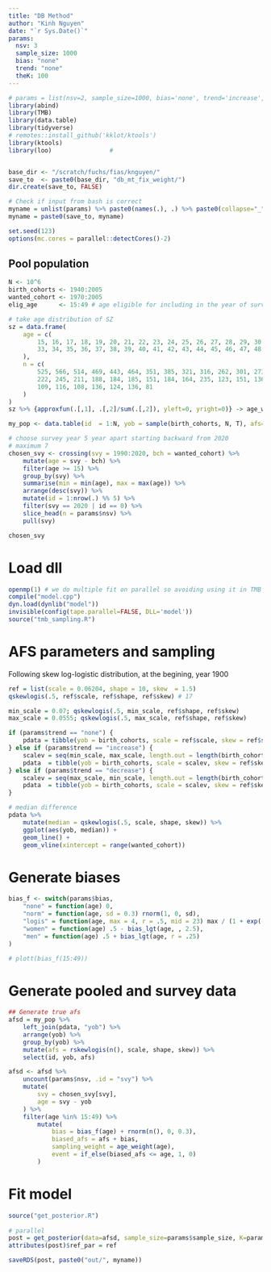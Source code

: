 ```yaml
---
title: "DB Method"
author: "Kinh Nguyen"
date: "`r Sys.Date()`"
params:
  nsv: 3
  sample_size: 1000
  bias: "none"
  trend: "none"
  theK: 100
---
```


```r
# params = list(nsv=2, sample_size=1000, bias='none', trend='increase', theK=100)
library(abind)
library(TMB)
library(data.table)
library(tidyverse)
# remotes::install_github('kklot/ktools')
library(ktools)
library(loo)                # 


base_dir <- "/scratch/fuchs/fias/knguyen/"
save_to  <- paste0(base_dir, "db_mt_fix_weight/")
dir.create(save_to, FALSE)

# Check if input from bash is correct
myname = unlist(params) %>% paste0(names(.), .) %>% paste0(collapse="_") %>% paste0(".rds")
myname = paste0(save_to, myname)

set.seed(123)
options(mc.cores = parallel::detectCores()-2)
```

## Pool population

```r
N <- 10^6
birth_cohorts <- 1940:2005
wanted_cohort <- 1970:2005
elig_age      <- 15:49 # age eligible for including in the year of surveys

# take age distribution of SZ
sz = data.frame(
    age = c(
        15, 16, 17, 18, 19, 20, 21, 22, 23, 24, 25, 26, 27, 28, 29, 30, 31, 32,
        33, 34, 35, 36, 37, 38, 39, 40, 41, 42, 43, 44, 45, 46, 47, 48, 49
    ),
    n = c(
        525, 566, 514, 469, 443, 464, 351, 385, 321, 316, 262, 301, 273, 241,
        222, 245, 211, 188, 184, 185, 151, 184, 164, 235, 123, 151, 136, 144,
        109, 116, 108, 136, 124, 136, 81
    )
)
sz %>% {approxfun(.[,1], .[,2]/sum(.[,2]), yleft=0, yright=0)} -> age_weight

my_pop <- data.table(id  = 1:N, yob = sample(birth_cohorts, N, T), afs=0)

# choose survey year 5 year apart starting backward from 2020
# maximum 7
chosen_svy <- crossing(svy = 1990:2020, bch = wanted_cohort) %>%
    mutate(age = svy - bch) %>%
    filter(age >= 15) %>%
    group_by(svy) %>%
    summarise(min = min(age), max = max(age)) %>%
    arrange(desc(svy)) %>%
    mutate(id = 1:nrow(.) %% 5) %>%
    filter(svy == 2020 | id == 0) %>%
    slice_head(n = params$nsv) %>%
    pull(svy)

chosen_svy
```

# Load dll

```r
openmp(1) # we do multiple fit on parallel so avoiding using it in TMB
compile("model.cpp")
dyn.load(dynlib("model"))
invisible(config(tape.parallel=FALSE, DLL='model'))
source("tmb_sampling.R")
```

# AFS parameters and sampling

Following skew log-logistic distribution, at the begining, year 1900

```r
ref = list(scale = 0.06204, shape = 10, skew  = 1.5)
qskewlogis(.5, ref$scale, ref$shape, ref$skew) # 17

min_scale = 0.07; qskewlogis(.5, min_scale, ref$shape, ref$skew) 
max_scale = 0.0555; qskewlogis(.5, max_scale, ref$shape, ref$skew) 

if (params$trend == "none") {
	pdata = tibble(yob = birth_cohorts, scale = ref$scale, skew = ref$skew, shape = ref$shape)
} else if (params$trend == "increase") {
	scalev = seq(min_scale, max_scale, length.out = length(birth_cohorts))
	pdata  = tibble(yob = birth_cohorts, scale = scalev, skew = ref$skew, shape = ref$shape)
} else if (params$trend == "decrease") {
	scalev = seq(max_scale, min_scale, length.out = length(birth_cohorts))
	pdata  = tibble(yob = birth_cohorts, scale = scalev, skew = ref$skew, shape = ref$shape)
}

# median difference
pdata %>%
    mutate(median = qskewlogis(.5, scale, shape, skew)) %>%
    ggplot(aes(yob, median)) +
    geom_line() +
    geom_vline(xintercept = range(wanted_cohort))
```

# Generate biases

```r
bias_f <- switch(params$bias,
    "none" = function(age) 0,
    "norm" = function(age, sd = 0.3) rnorm(1, 0, sd),
    "logis" = function(age, max = 4, r = .5, mid = 23) max / (1 + exp(-r * (age - mid))) - max / 2,
    "women" = function(age) .5 - bias_lgt(age, , 2.5),
    "men" = function(age) .5 + bias_lgt(age, r = .25)
)

# plott(bias_f(15:49))
```

# Generate pooled and survey data

```r
## Generate true afs
afsd = my_pop %>%
    left_join(pdata, "yob") %>%
    arrange(yob) %>%
    group_by(yob) %>%
    mutate(afs = rskewlogis(n(), scale, shape, skew)) %>%
    select(id, yob, afs)

afsd <- afsd %>%
    uncount(params$nsv, .id = "svy") %>%
    mutate(
        svy = chosen_svy[svy],
        age = svy - yob
    ) %>%
    filter(age %in% 15:49) %>%
        mutate(
            bias = bias_f(age) + rnorm(n(), 0, 0.3),
            biased_afs = afs + bias,
            sampling_weight = age_weight(age),
            event = if_else(biased_afs <= age, 1, 0)
        )
```

# Fit model

```r
source("get_posterior.R")
 
# parallel
post = get_posterior(data=afsd, sample_size=params$sample_size, K=params$theK)
attributes(post)$ref_par = ref 

saveRDS(post, paste0("out/", myname))
```